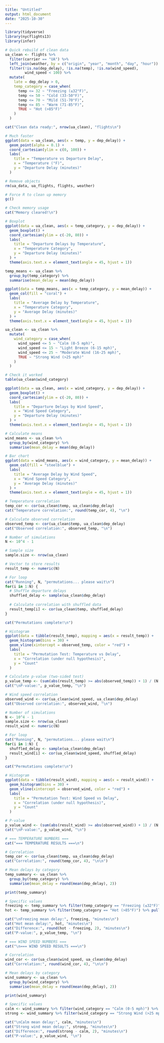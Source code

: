 ```yaml
---
title: "Untitled"
output: html_document
date: "2025-10-30"
---
```


```r
library(tidyverse)
library(nycflights13)
library(infer)

# Quick rebuild of clean data
ua_clean <- flights %>%
  filter(carrier == "UA") %>%
  left_join(weather, by = c("origin", "year", "month", "day", "hour")) %>%
  filter(!is.na(dep_delay), !is.na(temp), !is.na(wind_speed), 
         wind_speed < 100) %>%
  mutate(
    late = dep_delay > 0,
    temp_category = case_when(
      temp <= 32 ~ "Freezing (≤32°F)",
      temp <= 50 ~ "Cold (33-50°F)",
      temp <= 70 ~ "Mild (51-70°F)",
      temp <= 85 ~ "Warm (71-85°F)",
      TRUE ~ "Hot (>85°F)"
    )
  )

cat("Clean data ready:", nrow(ua_clean), "flights\n")
```

```r
# Much faster 
ggplot(data = ua_clean, aes(x = temp, y = dep_delay)) +
  geom_point(alpha = 0.1) +
  coord_cartesian(ylim = c(0, 100)) +
  labs(
    title = "Temperature vs Departure Delay",
    x = "Temperature (°F)",
    y = "Departure Delay (minutes)"
  )
```

```r
# Remove objects
rm(ua_data, ua_flights, flights, weather)

# Force R to clean up memory
gc()

# Check memory usage
cat("Memory cleared!\n")
```

```r
# Boxplot
ggplot(data = ua_clean, aes(x = temp_category, y = dep_delay)) +
  geom_boxplot() +
  coord_cartesian(ylim = c(-20, 80)) +
  labs(
    title = "Departure Delays by Temperature",
    x = "Temperature Category",
    y = "Departure Delay (minutes)"
  ) +
  theme(axis.text.x = element_text(angle = 45, hjust = 1))
```

```r
temp_means <- ua_clean %>%
  group_by(temp_category) %>%
  summarise(mean_delay = mean(dep_delay))

ggplot(data = temp_means, aes(x = temp_category, y = mean_delay)) +
  geom_col(fill = "coral") +
  labs(
    title = "Average Delay by Temperature",
    x = "Temperature Category",
    y = "Average Delay (minutes)"
  ) +
  theme(axis.text.x = element_text(angle = 45, hjust = 1))
```
```r
ua_clean <- ua_clean %>%
  mutate(
    wind_category = case_when(
      wind_speed <= 5 ~ "Calm (0-5 mph)",
      wind_speed <= 15 ~ "Light Breeze (6-15 mph)",
      wind_speed <= 25 ~ "Moderate Wind (16-25 mph)",
      TRUE ~ "Strong Wind (>25 mph)"
    )
  )

# Check it worked
table(ua_clean$wind_category)
```

```r
ggplot(data = ua_clean, aes(x = wind_category, y = dep_delay)) +
  geom_boxplot() +
  coord_cartesian(ylim = c(-20, 80)) +
  labs(
    title = "Departure Delays by Wind Speed",
    x = "Wind Speed Category",
    y = "Departure Delay (minutes)"
  ) +
  theme(axis.text.x = element_text(angle = 45, hjust = 1))
```

```r
# Calculate means
wind_means <- ua_clean %>%
  group_by(wind_category) %>%
  summarise(mean_delay = mean(dep_delay))

# Bar chart
ggplot(data = wind_means, aes(x = wind_category, y = mean_delay)) +
  geom_col(fill = "steelblue") +
  labs(
    title = "Average Delay by Wind Speed",
    x = "Wind Speed Category",
    y = "Average Delay (minutes)"
  ) +
  theme(axis.text.x = element_text(angle = 45, hjust = 1))
```

```r
# Temperature correlation
temp_cor <- cor(ua_clean$temp, ua_clean$dep_delay)
cat("Temperature correlation:", round(temp_cor, 4), "\n")
```

```r
# Calculate observed correlation
observed_temp <- cor(ua_clean$temp, ua_clean$dep_delay)
cat("Observed correlation:", observed_temp, "\n")

# Number of simulations
N <- 10^4 - 1

# Sample size
sample.size <- nrow(ua_clean)

# Vector to store results
result_temp <- numeric(N)

# For loop
cat("Running", N, "permutations... please wait\n")
for(i in 1:N) {
  # Shuffle departure delays
  shuffled_delay <- sample(ua_clean$dep_delay)
  
  # Calculate correlation with shuffled data
  result_temp[i] <- cor(ua_clean$temp, shuffled_delay)
}

cat("Permutations complete!\n")

# Histogram
ggplot(data = tibble(result_temp), mapping = aes(x = result_temp)) +
  geom_histogram(bins = 30) +
  geom_vline(xintercept = observed_temp, color = "red") +
  labs(
    title = "Permutation Test: Temperature vs Delay",
    x = "Correlation (under null hypothesis)",
    y = "Count"
  )

# Calculate p-value (two-sided test)
p_value_temp <- (sum(abs(result_temp) >= abs(observed_temp)) + 1) / (N + 1)
cat("\nP-value:", p_value_temp, "\n")
```

```r
# Wind speed correlation
observed_wind <- cor(ua_clean$wind_speed, ua_clean$dep_delay)
cat("Observed correlation:", observed_wind, "\n")

# Number of simulations
N <- 10^4 - 1
sample.size <- nrow(ua_clean)
result_wind <- numeric(N)

# For loop
cat("Running", N, "permutations... please wait\n")
for(i in 1:N) {
  shuffled_delay <- sample(ua_clean$dep_delay)
  result_wind[i] <- cor(ua_clean$wind_speed, shuffled_delay)
}

cat("Permutations complete!\n")

# Histogram
ggplot(data = tibble(result_wind), mapping = aes(x = result_wind)) +
  geom_histogram(bins = 30) +
  geom_vline(xintercept = observed_wind, color = "red") +
  labs(
    title = "Permutation Test: Wind Speed vs Delay",
    x = "Correlation (under null hypothesis)",
    y = "Count"
  )

# P-value
p_value_wind <- (sum(abs(result_wind) >= abs(observed_wind)) + 1) / (N + 1)
cat("\nP-value:", p_value_wind, "\n")
```
```r
# === TEMPERATURE NUMBERS ===
cat("=== TEMPERATURE RESULTS ===\n")

# Correlation
temp_cor <- cor(ua_clean$temp, ua_clean$dep_delay)
cat("Correlation:", round(temp_cor, 4), "\n\n")

# Mean delays by category
temp_summary <- ua_clean %>%
  group_by(temp_category) %>%
  summarise(mean_delay = round(mean(dep_delay), 2))

print(temp_summary)

# Specific values
freezing <- temp_summary %>% filter(temp_category == "Freezing (≤32°F)") %>% pull(mean_delay)
hot <- temp_summary %>% filter(temp_category == "Hot (>85°F)") %>% pull(mean_delay)

cat("\nFreezing mean delay:", freezing, "minutes\n")
cat("Hot mean delay:", hot, "minutes\n")
cat("Difference:", round(hot - freezing, 2), "minutes\n")
cat("P-value:", p_value_temp, "\n")
```

```r
# === WIND SPEED NUMBERS ===
cat("\n=== WIND SPEED RESULTS ===\n")

# Correlation
wind_cor <- cor(ua_clean$wind_speed, ua_clean$dep_delay)
cat("Correlation:", round(wind_cor, 4), "\n\n")

# Mean delays by category
wind_summary <- ua_clean %>%
  group_by(wind_category) %>%
  summarise(mean_delay = round(mean(dep_delay), 2))

print(wind_summary)

# Specific values
calm <- wind_summary %>% filter(wind_category == "Calm (0-5 mph)") %>% pull(mean_delay)
strong <- wind_summary %>% filter(wind_category == "Strong Wind (>25 mph)") %>% pull(mean_delay)

cat("\nCalm mean delay:", calm, "minutes\n")
cat("Strong wind mean delay:", strong, "minutes\n")
cat("Difference:", round(strong - calm, 2), "minutes\n")
cat("P-value:", p_value_wind, "\n")
```

